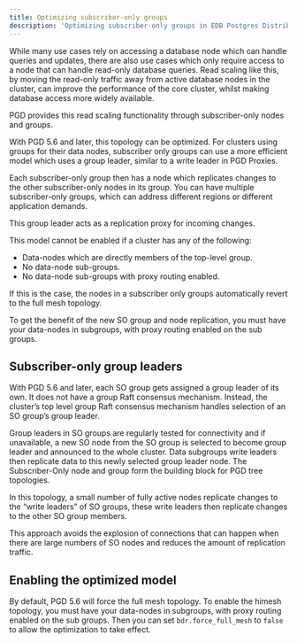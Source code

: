```yaml
---
title: Optimizing subscriber-only groups
description: 'Optimizing subscriber-only groups in EDB Postgres Distributed'
---
```


While many use cases rely on accessing a database node which can handle queries and updates, there are also use cases which only require access to a node that can handle read-only database queries.
Read scaling like this, by moving the read-only traffic away from active database nodes in the cluster, can improve the performance of the core cluster, whilst making database access more widely available.

PGD provides this read scaling functionality through subscriber-only nodes and groups.

With PGD 5.6 and later, this topology can be optimized. For clusters using groups for their data nodes, subscriber only groups can use a more efficient model which uses a group leader, similar to a write leader in PGD Proxies.

Each subscriber-only group then has a node which replicates changes to the other subscriber-only nodes in its group.
You can have multiple subscriber-only groups, which can address different regions or different application demands.

This group leader acts as a replication proxy for incoming changes.

This model cannot be enabled if a cluster has any of the following:

* Data-nodes which are directly members of the top-level group.
* No data-node sub-groups.
* No data-node sub-groups with proxy routing enabled.

If this is the case, the nodes in a subscriber only groups automatically revert to the full mesh topology.

To get the benefit of the new SO group and node replication, you must have your data-nodes in subgroups, with proxy routing enabled on the sub groups.

## Subscriber-only group leaders

With PGD 5.6 and later, each SO group gets assigned a group leader of its own. It does not have a group Raft consensus mechanism. Instead, the cluster’s top level group Raft consensus mechanism handles selection of an SO group’s group leader.

Group leaders in SO groups are regularly tested for connectivity and if unavailable, a new SO node from the SO group is selected to become group leader and announced to the whole cluster.
Data subgroups write leaders then replicate data to this newly selected group leader node.
The Subscriber-Only node and group form the building block for PGD tree topologies.

In this topology, a small number of fully active nodes replicate changes to the “write leaders” of SO groups, these write leaders then replicate changes to the other SO group members.

This approach avoids the explosion of connections that can happen when there are large numbers of SO nodes and reduces the amount of replication traffic.

## Enabling the optimized model

By default, PGD 5.6 will force the full mesh topology. To enable the himesh topology, you must have your data-nodes in subgroups, with proxy routing enabled on the sub groups. Then you can set `bdr.force_full_mesh` to `false` to allow the optimization to take effect.




